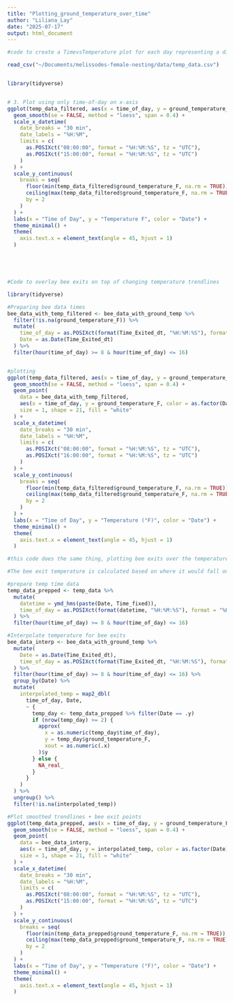 ```yaml
---
title: "Plotting_ground_temperature_over_time"
author: "Liliana_Lay"
date: "2025-07-17"
output: html_document
---
```


```r

#code to create a TimevsTemperature plot for each day representing a different color

read_csv("~/Documents/melissodes-female-nesting/data/temp_data.csv")


library(tidyverse)


# 3. Plot using only time-of-day on x-axis
ggplot(temp_data_filtered, aes(x = time_of_day, y = ground_temperature_F, color = as.factor(Date))) +
  geom_smooth(se = FALSE, method = "loess", span = 0.4) +
  scale_x_datetime(
    date_breaks = "30 min",
    date_labels = "%H:%M",
    limits = c(
      as.POSIXct("08:00:00", format = "%H:%M:%S", tz = "UTC"),
      as.POSIXct("15:00:00", format = "%H:%M:%S", tz = "UTC")
    )
  ) +
  scale_y_continuous(
    breaks = seq(
      floor(min(temp_data_filtered$ground_temperature_F, na.rm = TRUE)),
      ceiling(max(temp_data_filtered$ground_temperature_F, na.rm = TRUE)),
      by = 2
    )
  ) + 
  labs(x = "Time of Day", y = "Temperature F", color = "Date") +
  theme_minimal() +
  theme(
    axis.text.x = element_text(angle = 45, hjust = 1)
  )






```

```r
#Code to overlay bee exits on top of changing temperature trendlines

library(tidyverse)

#Preparing bee data times
bee_data_with_temp_filtered <- bee_data_with_ground_temp %>%
  filter(!is.na(ground_temperature_F)) %>%
  mutate(
    time_of_day = as.POSIXct(format(Time_Exited_dt, "%H:%M:%S"), format = "%H:%M:%S", tz = "UTC"),
    Date = as.Date(Time_Exited_dt)
  ) %>%
  filter(hour(time_of_day) >= 8 & hour(time_of_day) <= 16)


#plotting
ggplot(temp_data_filtered, aes(x = time_of_day, y = ground_temperature_F, color = as.factor(Date))) +
  geom_smooth(se = FALSE, method = "loess", span = 0.4) +
  geom_point(
    data = bee_data_with_temp_filtered,
    aes(x = time_of_day, y = ground_temperature_F, color = as.factor(Date)),
    size = 1, shape = 21, fill = "white"
  ) +
  scale_x_datetime(
    date_breaks = "30 min",
    date_labels = "%H:%M",
    limits = c(
      as.POSIXct("08:00:00", format = "%H:%M:%S", tz = "UTC"),
      as.POSIXct("16:00:00", format = "%H:%M:%S", tz = "UTC")
    )
  ) +
  scale_y_continuous(
    breaks = seq(
      floor(min(temp_data_filtered$ground_temperature_F, na.rm = TRUE)),
      ceiling(max(temp_data_filtered$ground_temperature_F, na.rm = TRUE)),
      by = 2
    )
  ) +
  labs(x = "Time of Day", y = "Temperature (°F)", color = "Date") +
  theme_minimal() +
  theme(
    axis.text.x = element_text(angle = 45, hjust = 1)
  )


```

```r

#this code does the same thing, plotting bee exits over the temperature trendlines but interpolates the temperatures associated with the bee exits instead of using fuzzyjoin, by interpolatinf the temperature at the exact beeexit time from the full temperature data which has times that are more regular and linear than the non linear bee data. 

#The bee exit temperature is calculated based on where it would fall on the trendline, instead of finding a nearest temperature that might slightly miss.

#prepare temp time data
temp_data_prepped <- temp_data %>%
  mutate(
    datetime = ymd_hms(paste(Date, Time_fixed)),
    time_of_day = as.POSIXct(format(datetime, "%H:%M:%S"), format = "%H:%M:%S", tz = "UTC")
  ) %>%
  filter(hour(time_of_day) >= 8 & hour(time_of_day) <= 16)

#Interpolate temperature for bee exits
bee_data_interp <- bee_data_with_ground_temp %>%
  mutate(
    Date = as.Date(Time_Exited_dt),
    time_of_day = as.POSIXct(format(Time_Exited_dt, "%H:%M:%S"), format = "%H:%M:%S", tz = "UTC")
  ) %>%
  filter(hour(time_of_day) >= 8 & hour(time_of_day) <= 16) %>%
  group_by(Date) %>%
  mutate(
    interpolated_temp = map2_dbl(
      time_of_day, Date,
      ~ {
        temp_day <- temp_data_prepped %>% filter(Date == .y)
        if (nrow(temp_day) >= 2) {
          approx(
            x = as.numeric(temp_day$time_of_day),
            y = temp_day$ground_temperature_F,
            xout = as.numeric(.x)
          )$y
        } else {
          NA_real_
        }
      }
    )
  ) %>%
  ungroup() %>%
  filter(!is.na(interpolated_temp))

#Plot smoothed trendlines + bee exit points
ggplot(temp_data_prepped, aes(x = time_of_day, y = ground_temperature_F, color = as.factor(Date))) +
  geom_smooth(se = FALSE, method = "loess", span = 0.4) +
  geom_point(
    data = bee_data_interp,
    aes(x = time_of_day, y = interpolated_temp, color = as.factor(Date)),
    size = 1, shape = 21, fill = "white"
  ) +
  scale_x_datetime(
    date_breaks = "30 min",
    date_labels = "%H:%M",
    limits = c(
      as.POSIXct("08:00:00", format = "%H:%M:%S", tz = "UTC"),
      as.POSIXct("15:00:00", format = "%H:%M:%S", tz = "UTC")
    )
  ) +
  scale_y_continuous(
    breaks = seq(
      floor(min(temp_data_prepped$ground_temperature_F, na.rm = TRUE)),
      ceiling(max(temp_data_prepped$ground_temperature_F, na.rm = TRUE)),
      by = 2
    )
  ) +
  labs(x = "Time of Day", y = "Temperature (°F)", color = "Date") +
  theme_minimal() +
  theme(
    axis.text.x = element_text(angle = 45, hjust = 1)
  )
```

